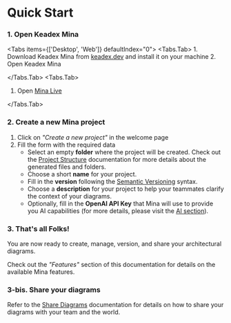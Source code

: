 
# Quick Start

### 1. Open Keadex Mina

<Tabs items={['Desktop', 'Web']} defaultIndex="0">
  <Tabs.Tab>
    1. Download Keadex Mina from [keadex.dev](https://keadex.dev/projects/keadex-mina) and install it on your machine
    2. Open Keadex Mina

  </Tabs.Tab>
  <Tabs.Tab>
   1. Open [Mina Live](http://keadex.dev/en/mina-live)
   
   </Tabs.Tab>
</Tabs>

### 2. Create a new Mina project

1. Click on _"Create a new project"_ in the welcome page
2. Fill the form with the required data
   - Select an empty **folder** where the project will be created. Check out the [Project Structure](/en/docs/mina/getting-started/project-structure) documentation for more details about the generated files and folders.
   - Choose a short **name** for your project.
   - Fill in the **version** following the [Semantic Versioning](https://semver.org/) syntax.
   - Choose a **description** for your project to help your teammates clarify the context of your diagrams.
   - Optionally, fill in the **OpenAI API Key** that Mina will use to provide you AI capabilities (for more details, please visit the [AI section](/en/docs/mina/features/ai)).

### 3. That's all Folks!

You are now ready to create, manage, version, and share your architectural diagrams.

Check out the _"Features"_ section of this documentation for details on the available Mina features.

### 3-bis. Share your diagrams

Refer to the [Share Diagrams](../features/share-diagrams.mdx) documentation for details on how to share your diagrams with your team and the world.
